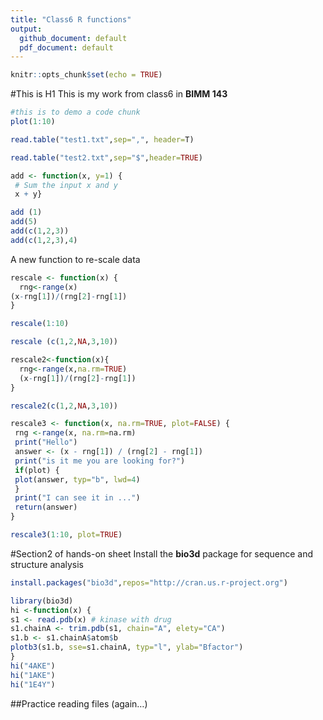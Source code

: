 ```yaml
---
title: "Class6 R functions"
output:
  github_document: default
  pdf_document: default
---
```


```r
knitr::opts_chunk$set(echo = TRUE)
```

#This is H1
This is my work from class6 in **BIMM 143**

```r
#this is to demo a code chunk
plot(1:10)
```

```r
read.table("test1.txt",sep=",", header=T)
```

```r
read.table("test2.txt",sep="$",header=TRUE)
```

```r
add <- function(x, y=1) {
 # Sum the input x and y
 x + y}
```

```r
add (1)
add(5)
add(c(1,2,3))
add(c(1,2,3),4)
```

A new function to re-scale data
```r
rescale <- function(x) {
  rng<-range(x)
(x-rng[1])/(rng[2]-rng[1])
}
```

```r
rescale(1:10)
```

```r
rescale (c(1,2,NA,3,10))
```

```r
rescale2<-function(x){
  rng<-range(x,na.rm=TRUE)
  (x-rng[1])/(rng[2]-rng[1])
}
```

```r
rescale2(c(1,2,NA,3,10))
```
```r
rescale3 <- function(x, na.rm=TRUE, plot=FALSE) {
 rng <-range(x, na.rm=na.rm)
 print("Hello")
 answer <- (x - rng[1]) / (rng[2] - rng[1])
 print("is it me you are looking for?")
 if(plot) {
 plot(answer, typ="b", lwd=4)
 }
 print("I can see it in ...")
 return(answer)
}
```

```r
rescale3(1:10, plot=TRUE)
```

#Section2 of hands-on sheet
Install the **bio3d** package for sequence and structure analysis

```r
install.packages("bio3d",repos="http://cran.us.r-project.org")
```

```r
library(bio3d)
hi <-function(x) {
s1 <- read.pdb(x) # kinase with drug
s1.chainA <- trim.pdb(s1, chain="A", elety="CA")
s1.b <- s1.chainA$atom$b
plotb3(s1.b, sse=s1.chainA, typ="l", ylab="Bfactor")
}
hi("4AKE")
hi("1AKE")
hi("1E4Y")
```







##Practice reading files (again...)